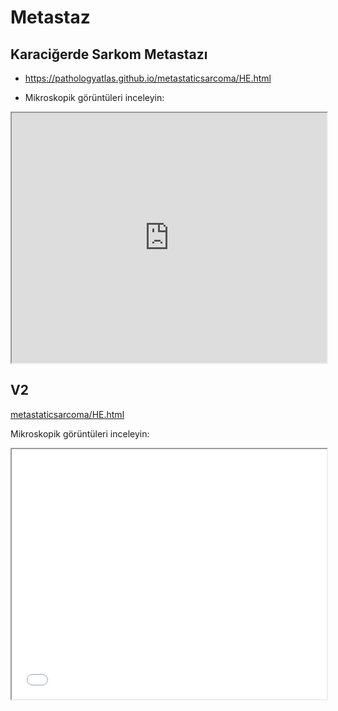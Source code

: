 # Metastaz

## Karaciğerde Sarkom Metastazı

-   <https://pathologyatlas.github.io/metastaticsarcoma/HE.html>

-   Mikroskopik görüntüleri inceleyin:

<iframe src="https://pathologyatlas.github.io/metastaticsarcoma/HE.html" style="height:400px;width:100%;">

</iframe>


## V2

[metastaticsarcoma/HE.html](./metastaticsarcoma/HE.html)

Mikroskopik görüntüleri inceleyin:

<iframe src="./metastaticsarcoma/HE.html" style="height:400px;width:100%;">

</iframe>
